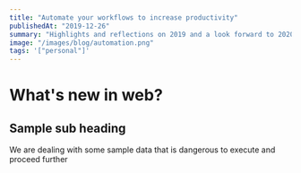 ```yaml
---
title: "Automate your workflows to increase productivity"
publishedAt: "2019-12-26"
summary: "Highlights and reflections on 2019 and a look forward to 2020."
image: "/images/blog/automation.png"
tags: '["personal"]'
---
```


# What's new in web?

## Sample sub heading

We are dealing with some sample data that is dangerous to execute and proceed further
